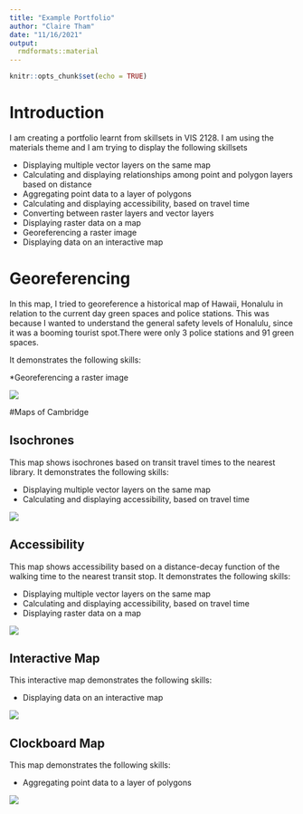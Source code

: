 ```yaml
---
title: "Example Portfolio"
author: "Claire Tham"
date: "11/16/2021"
output: 
  rmdformats::material
---
```


```r
knitr::opts_chunk$set(echo = TRUE)
```

# Introduction

I am creating a portfolio learnt from skillsets in VIS 2128. I am using the materials theme and I am trying to display the following skillsets

* Displaying multiple vector layers on the same map
* Calculating and displaying relationships among point and polygon layers based on distance
* Aggregating point data to a layer of polygons
* Calculating and displaying accessibility, based on travel time
* Converting between raster layers and vector layers
* Displaying raster data on a map
* Georeferencing a raster image
* Displaying data on an interactive map

# Georeferencing
In this map, I tried to georeference a historical map of Hawaii, Honalulu in relation to the current day green spaces and police stations. This was because I wanted to understand the general safety levels of Honalulu, since it was a booming tourist spot.There were only 3 police stations and 91 green spaces.

It demonstrates the following skills:

*Georeferencing a raster image

[![](thumbnails/georeference.PNG)](https://clairetham1.github.io/Spatialportfolio//fullsize/georef2){target="_blank"}

#Maps of Cambridge

## Isochrones
This map shows isochrones based on transit travel times to the nearest library. It demonstrates the following skills:

* Displaying multiple vector layers on the same map
* Calculating and displaying accessibility, based on travel time

[![](thumbnails/isochrones.png)](https://clairetham1.github.io/Spatialportfolio//fullsize/isochrones.pdf){target="_blank"}

## Accessibility
This map shows accessibility based on a distance-decay function of the walking time to the nearest transit stop. It demonstrates the following skills:

* Displaying multiple vector layers on the same map
* Calculating and displaying accessibility, based on travel time
* Displaying raster data on a map

[![](thumbnails/Cam_street.png)](https://clairetham1.github.io/Spatialportfolio//fullsize/cAM_street.pdf){target="_blank"}

## Interactive Map
This interactive map demonstrates the following skills: 

* Displaying data on an interactive map

[![](thumbnails/interactivemaplabels.PNG)](https://clairetham1.github.io/Spatialportfolio//fullsize/inter_youngowner.html){target="_blank"}



## Clockboard Map
This map demonstrates the following skills:

* Aggregating point data to a layer of polygons

[![](thumbnails/neighborhoods.png)](https://clairetham1.github.io/Spatialportfolio//fullsize/neighborhoods.pdf){target="_blank"}
